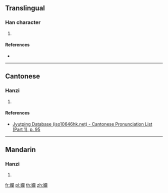 ==Translingual==

===Han character===
{{Han char|rn=38|rad=女|as=17|sn=20|four=|canj=VANW|ids=⿰女闌}}

# {{defn|Han|sort=女17}}

====References====
* {{Han ref|kx=0274.080|dkj=06892|dj=0542.250|hdz=21090.150|uh=5B44|ud=23364}}

----

==Cantonese==

===Hanzi===
{{yue-hanzi|jyut=[[laan5]]|y=laan5}}

# {{defn|lang=yue|sort=女17}}

====References====
* [http://www.iso10646hk.net/jp/document/download.jsp Jyutping Database (iso10646hk.net) - Cantonese Pronunciation List (Part 1), p. 95]

----

==Mandarin==

===Hanzi===
{{cmn-hanzi|pin=[[lǎn]] ([[lan3]])|wg=lan<sup>3</sup>}}

# {{defn|lang=cmn|sort=女17}}

[[fr:孄]]
[[pl:孄]]
[[th:孄]]
[[zh:孄]]
